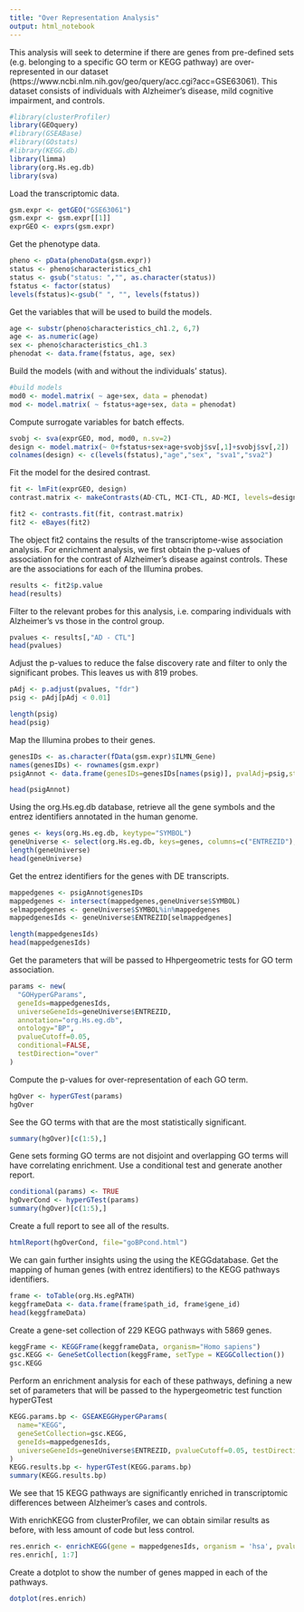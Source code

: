 ```yaml
---
title: "Over Representation Analysis"
output: html_notebook
---
```


This analysis will seek to determine if there are genes from pre-defined sets (e.g. belonging to a specific GO term or KEGG pathway) are over-represented in our dataset (https://www.ncbi.nlm.nih.gov/geo/query/acc.cgi?acc=GSE63061). This dataset consists of individuals with Alzheimer's disease, mild cognitive impairment, and controls.

```r
#library(clusterProfiler)
library(GEOquery)
#library(GSEABase)
#library(GOstats)
#library(KEGG.db)
library(limma)
library(org.Hs.eg.db)
library(sva)
```

Load the transcriptomic data.

```r
gsm.expr <- getGEO("GSE63061")
gsm.expr <- gsm.expr[[1]]
exprGEO <- exprs(gsm.expr)
```

Get the phenotype data.

```r
pheno <- pData(phenoData(gsm.expr))
status <- pheno$characteristics_ch1
status <- gsub("status: ","", as.character(status))
fstatus <- factor(status)
levels(fstatus)<-gsub(" ", "", levels(fstatus))
```

Get the variables that will be used to build the models.

```r
age <- substr(pheno$characteristics_ch1.2, 6,7)
age <- as.numeric(age)
sex <- pheno$characteristics_ch1.3
phenodat <- data.frame(fstatus, age, sex)
```

Build the models (with and without the individuals' status).

```r
#build models
mod0 <- model.matrix( ~ age+sex, data = phenodat)
mod <- model.matrix( ~ fstatus+age+sex, data = phenodat)
```

Compute surrogate variables for batch effects.

```r
svobj <- sva(exprGEO, mod, mod0, n.sv=2)
design <- model.matrix(~ 0+fstatus+sex+age+svobj$sv[,1]+svobj$sv[,2])
colnames(design) <- c(levels(fstatus),"age","sex", "sva1","sva2")
```

Fit the model for the desired contrast.

```r
fit <- lmFit(exprGEO, design)
contrast.matrix <- makeContrasts(AD-CTL, MCI-CTL, AD-MCI, levels=design)

fit2 <- contrasts.fit(fit, contrast.matrix)
fit2 <- eBayes(fit2)
```

The object fit2 contains the results of the transcriptome-wise association analysis. For enrichment analysis, we first obtain the p-values of association for the contrast of Alzheimer’s disease against controls. These are the associations for each of the Illumina probes.

```r
results <- fit2$p.value
head(results)
```

Filter to the relevant probes for this analysis, i.e. comparing individuals with Alzheimer's vs those in the control group.

```r
pvalues <- results[,"AD - CTL"]
head(pvalues)
```

Adjust the p-values to reduce the false discovery rate and filter to only the significant probes. This leaves us with 819 probes.

```r
pAdj <- p.adjust(pvalues, "fdr")
psig <- pAdj[pAdj < 0.01]

length(psig)
head(psig)
```

Map the Illumina probes to their genes.

```r
genesIDs <- as.character(fData(gsm.expr)$ILMN_Gene)
names(genesIDs) <- rownames(gsm.expr)
psigAnnot <- data.frame(genesIDs=genesIDs[names(psig)], pvalAdj=psig,stringsAsFactors=FALSE)

head(psigAnnot)
```

Using the org.Hs.eg.db database, retrieve all the gene symbols and the entrez identifiers annotated in the human genome.

```r
genes <- keys(org.Hs.eg.db, keytype="SYMBOL")
geneUniverse <- select(org.Hs.eg.db, keys=genes, columns=c("ENTREZID"), keytype="SYMBOL")
length(geneUniverse)
head(geneUniverse)
```

Get the entrez identifiers for the genes with DE transcripts.

```r
mappedgenes <- psigAnnot$genesIDs
mappedgenes <- intersect(mappedgenes,geneUniverse$SYMBOL)
selmappedgenes <- geneUniverse$SYMBOL%in%mappedgenes
mappedgenesIds <- geneUniverse$ENTREZID[selmappedgenes]

length(mappedgenesIds)
head(mappedgenesIds)
```

Get the parameters that will be passed to Hhpergeometric tests for GO term association.

```r
params <- new(
  "GOHyperGParams",
  geneIds=mappedgenesIds,
  universeGeneIds=geneUniverse$ENTREZID,
  annotation="org.Hs.eg.db",
  ontology="BP",
  pvalueCutoff=0.05,
  conditional=FALSE,
  testDirection="over"
)
```

Compute the p-values for over-representation of each GO term.

```r
hgOver <- hyperGTest(params)
hgOver
```

See the GO terms with that are the most statistically significant.

```r
summary(hgOver)[c(1:5),]
```

Gene sets forming GO terms are not disjoint and overlapping GO terms will have correlating enrichment. Use a conditional test and generate another report.

```r
conditional(params) <- TRUE
hgOverCond <- hyperGTest(params)
summary(hgOver)[c(1:5),]
```

Create a full report to see all of the results.

```r
htmlReport(hgOverCond, file="goBPcond.html")
```

We can gain further insights using the using the KEGGdatabase. Get the mapping of human genes (with entrez identifiers) to the KEGG pathways identifiers.

```r
frame <- toTable(org.Hs.egPATH)
keggframeData <- data.frame(frame$path_id, frame$gene_id)
head(keggframeData)
```

Create a gene-set collection of 229 KEGG pathways with 5869 genes. 

```r
keggFrame <- KEGGFrame(keggframeData, organism="Homo sapiens")
gsc.KEGG <- GeneSetCollection(keggFrame, setType = KEGGCollection())
gsc.KEGG
```

Perform an enrichment analysis for each of these pathways, defining a new set of parameters that will be passed to the hypergeometric test function hyperGTest

```r
KEGG.params.bp <- GSEAKEGGHyperGParams(
  name="KEGG",
  geneSetCollection=gsc.KEGG,
  geneIds=mappedgenesIds,
  universeGeneIds=geneUniverse$ENTREZID, pvalueCutoff=0.05, testDirection="over"
)
KEGG.results.bp <- hyperGTest(KEGG.params.bp)
summary(KEGG.results.bp)
```

We see that 15 KEGG pathways are significantly enriched in transcriptomic differences between Alzheimer’s cases and controls.

With enrichKEGG from clusterProfiler, we can obtain similar results as before, with less amount of code but less control.

```r
res.enrich <- enrichKEGG(gene = mappedgenesIds, organism = 'hsa', pvalueCutoff = 0.05)
res.enrich[, 1:7]
```

Create a dotplot to show the number of genes mapped in each of the pathways.

```r
dotplot(res.enrich)
```
